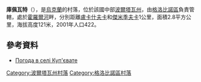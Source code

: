 {{coord|49|26|4|N|33|36|4|E|scale:100000_region:UA|display=title}}

'''庫佩瓦特'''（{{lang-uk|Куп'євате}}），是[[烏克蘭|烏克蘭]]的村落，位於該國中部[[波爾塔瓦州|波爾塔瓦州]]，由[[格洛比諾區|格洛比諾區]]負責管轄，處於[[霍羅爾河|霍羅爾河]]畔，分別距離[[盧卡什夫卡_(格洛比諾區)|盧卡什夫卡]]和[[傑米季夫卡_(格洛比諾區)|傑米季夫卡]]1公里，面積2.8平方公里，海拔高度121米，2001年人口422。

==參考資料==
* [http://weather.in.ua/ua/poltavskaja/12761 Погода в селі Куп'євате] {{Wayback|url=http://weather.in.ua/ua/poltavskaja/12761 |date=20080625021530 }}

{{DEFAULTSORT:Куп'євате}}
[[Category:波爾塔瓦州村落|Category:波爾塔瓦州村落]]
[[Category:格洛比諾區村落|Category:格洛比諾區村落]]


{{Poltava-geo-stub}}